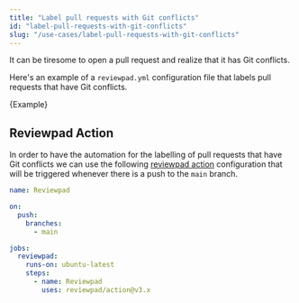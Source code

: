 ```yaml
---
title: "Label pull requests with Git conflicts"
id: "label-pull-requests-with-git-conflicts"
slug: "/use-cases/label-pull-requests-with-git-conflicts"
---
```



It can be tiresome to open a pull request and realize that it has Git conflicts.

Here's an example of a `reviewpad.yml` configuration file that labels pull requests that have Git conflicts.

<CodeBlock language="yml">{Example}</CodeBlock>

## Reviewpad Action

In order to have the automation for the labelling of pull requests that have Git conflicts we can use the following [reviewpad action](https://github.com/marketplace/actions/reviewpad-action) configuration that will be triggered whenever there is a push to the `main` branch.

```yaml reviewpad.yml
name: Reviewpad

on:
  push:
    branches:
      - main

jobs:
  reviewpad:
    runs-on: ubuntu-latest
    steps:
      - name: Reviewpad
        uses: reviewpad/action@v3.x
```
